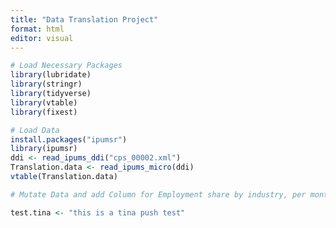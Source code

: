 ```yaml
---
title: "Data Translation Project"
format: html
editor: visual
---
```


```r
# Load Necessary Packages
library(lubridate)
library(stringr)
library(tidyverse)
library(vtable)
library(fixest)
```

```r
# Load Data
install.packages("ipumsr")
library(ipumsr)
ddi <- read_ipums_ddi("cps_00002.xml")
Translation.data <- read_ipums_micro(ddi)
vtable(Translation.data)
```

```r
# Mutate Data and add Column for Employment share by industry, per month, and a Cutoff Variable at 3.11.20

test.tina <- "this is a tina push test"

```
